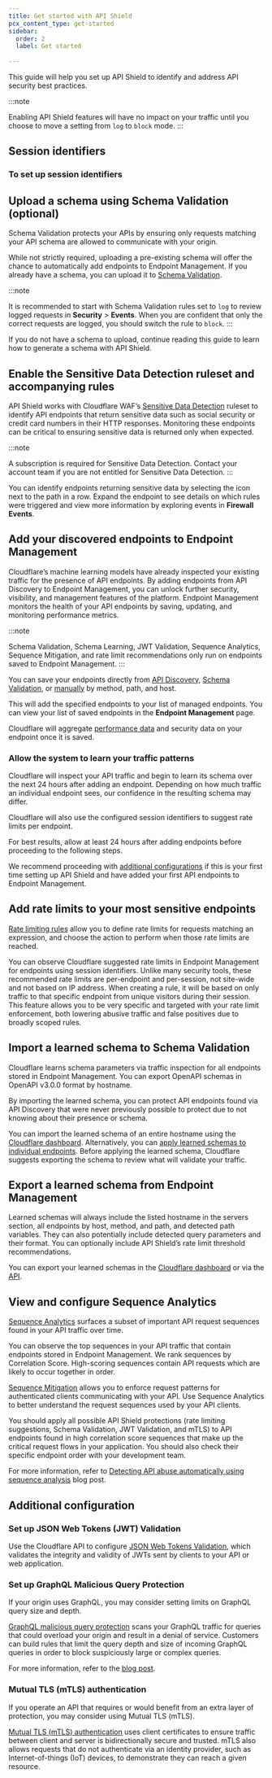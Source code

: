 ```yaml
---
title: Get started with API Shield
pcx_content_type: get-started
sidebar:
  order: 2
  label: Get started
  
---
```



This guide will help you set up API Shield to identify and address API security best practices.

:::note

Enabling API Shield features will have no impact on your traffic until you choose to move a setting from `log` to `block` mode. 
:::

## Session identifiers

<Render file="session-identifiers" />

### To set up session identifiers

<Render file="set-up-session-identifiers" />

## Upload a schema using Schema Validation (optional)

Schema Validation protects your APIs by ensuring only requests matching your <GlossaryTooltip term="API schema">API schema</GlossaryTooltip> are allowed to communicate with your origin.

While not strictly required, uploading a pre-existing schema will offer the chance to automatically add endpoints to Endpoint Management. If you already have a schema, you can upload it to [Schema Validation](/api-shield/security/schema-validation/).

:::note

It is recommended to start with Schema Validation rules set to `log` to review logged requests in **Security** > **Events**. When you are confident that only the correct requests are logged, you should switch the rule to `block`. 
:::

If you do not have a schema to upload, continue reading this guide to learn how to generate a schema with API Shield.

## Enable the Sensitive Data Detection ruleset and accompanying rules

API Shield works with Cloudflare WAF’s [Sensitive Data Detection](/api-shield/management-and-monitoring/#sensitive-data-detection) ruleset to identify <GlossaryTooltip term="API endpoint">API endpoints</GlossaryTooltip> that return sensitive data such as social security or credit card numbers in their HTTP responses. Monitoring these endpoints can be critical to ensuring sensitive data is returned only when expected.

:::note

A subscription is required for Sensitive Data Detection. Contact your account team if you are not entitled for Sensitive Data Detection. 
:::

You can identify endpoints returning sensitive data by selecting the icon next to the path in a row. Expand the endpoint to see details on which rules were triggered and view more information by exploring events in **Firewall Events**.

## Add your discovered endpoints to Endpoint Management

Cloudflare’s machine learning models have already inspected your existing traffic for the presence of API endpoints. By adding endpoints from API Discovery to Endpoint Management, you can unlock further security, visibility, and management features of the platform. Endpoint Management monitors the health of your API endpoints by saving, updating, and monitoring performance metrics.

:::note

Schema Validation, Schema Learning, JWT Validation, Sequence Analytics, Sequence Mitigation, and rate limit recommendations only run on endpoints saved to Endpoint Management. 
:::

You can save your endpoints directly from [API Discovery](/api-shield/management-and-monitoring/#add-endpoints-from-api-discovery), [Schema Validation](/api-shield/management-and-monitoring/#add-endpoints-from-schema-validation), or [manually](/api-shield/management-and-monitoring/#add-endpoints-manually) by method, path, and host.

This will add the specified endpoints to your list of managed endpoints. You can view your list of saved endpoints in the **Endpoint Management** page.

Cloudflare will aggregate [performance data](/api-shield/management-and-monitoring/#endpoint-performance-analysis) and security data on your endpoint once it is saved.

### Allow the system to learn your traffic patterns

Cloudflare will inspect your API traffic and begin to learn its schema over the next 24 hours after adding an endpoint. Depending on how much traffic an individual endpoint sees, our confidence in the resulting schema may differ.

Cloudflare will also use the configured session identifiers to suggest rate limits per endpoint.

For best results, allow at least 24 hours after adding endpoints before proceeding to the following steps.

We recommend proceeding with [additional configurations](/api-shield/get-started/#additional-configuration) if this is your first time setting up API Shield and have added your first API endpoints to Endpoint Management.

## Add rate limits to your most sensitive endpoints

[Rate limiting rules](/waf/rate-limiting-rules/) allow you to define rate limits for requests matching an expression, and choose the action to perform when those rate limits are reached.

You can observe Cloudflare suggested rate limits in Endpoint Management for endpoints using session identifiers. Unlike many security tools, these recommended rate limits are per-endpoint and per-session, not site-wide and not based on IP address. When creating a rule, it will be based on only traffic to that specific endpoint from unique visitors during their session. This feature allows you to be very specific and targeted with your rate limit enforcement, both lowering abusive traffic and false positives due to broadly scoped rules.

## Import a learned schema to Schema Validation

Cloudflare learns schema parameters via traffic inspection for all endpoints stored in Endpoint Management. You can export OpenAPI schemas in OpenAPI v3.0.0 format by hostname.

By importing the learned schema, you can protect API endpoints found via API Discovery that were never previously possible to protect due to not knowing about their presence or schema.

You can import the learned schema of an entire hostname using the [Cloudflare dashboard](/api-shield/security/schema-validation/#add-validation-by-applying-a-learned-schema-to-an-entire-hostname). Alternatively, you can [apply learned schemas to individual endpoints](/api-shield/security/schema-validation/#add-validation-by-applying-a-learned-schema-to-a-single-endpoint). Before applying the learned schema, Cloudflare suggests exporting the schema to review what will validate your traffic.

## Export a learned schema from Endpoint Management

Learned schemas will always include the listed hostname in the servers section, all endpoints by host, method, and path, and detected path variables. They can also potentially include detected query parameters and their format. You can optionally include API Shield’s rate limit threshold recommendations.

You can export your learned schemas in the [Cloudflare dashboard](/api-shield/management-and-monitoring/#export-a-schema) or via the [API](/api/operations/api-shield-endpoint-management-retrieve-operations-and-features-as-open-api-schemas).

## View and configure Sequence Analytics

[Sequence Analytics](/api-shield/security/sequence-analytics/) surfaces a subset of important API request sequences found in your API traffic over time.

You can observe the top sequences in your API traffic that contain endpoints stored in Endpoint Management. We rank sequences by Correlation Score. High-scoring sequences contain API requests which are likely to occur together in order.

[Sequence Mitigation](/api-shield/security/sequence-mitigation/) allows you to enforce request patterns for authenticated clients communicating with your API. Use Sequence Analytics to better understand the request sequences used by your API clients.

You should apply all possible API Shield protections (rate limiting suggestions, Schema Validation, JWT Validation, and mTLS) to API endpoints found in high correlation score sequences that make up the critical request flows in your application. You should also check their specific endpoint order with your development team.

For more information, refer to [Detecting API abuse automatically using sequence analysis](https://blog.cloudflare.com/api-sequence-analytics) blog post.

## Additional configuration

### Set up JSON Web Tokens (JWT) Validation

Use the Cloudflare API to configure [JSON Web Tokens Validation](/api-shield/security/jwt-validation/), which validates the integrity and validity of JWTs sent by clients to your API or web application.

### Set up GraphQL Malicious Query Protection

If your origin uses GraphQL, you may consider setting limits on GraphQL query size and depth.

[GraphQL malicious query protection](/api-shield/security/graphql-protection/configure/) scans your GraphQL traffic for queries that could overload your origin and result in a denial of service. Customers can build rules that limit the query depth and size of incoming GraphQL queries in order to block suspiciously large or complex queries.

For more information, refer to the [blog post](https://blog.cloudflare.com/protecting-graphql-apis-from-malicious-queries/).

### Mutual TLS (mTLS) authentication

If you operate an API that requires or would benefit from an extra layer of protection, you may consider using Mutual TLS (mTLS).

[Mutual TLS (mTLS) authentication](/api-shield/security/mtls/) uses client certificates to ensure traffic between client and server is bidirectionally secure and trusted. mTLS also allows requests that do not authenticate via an identity provider, such as Internet-of-things (IoT) devices, to demonstrate they can reach a given resource.
